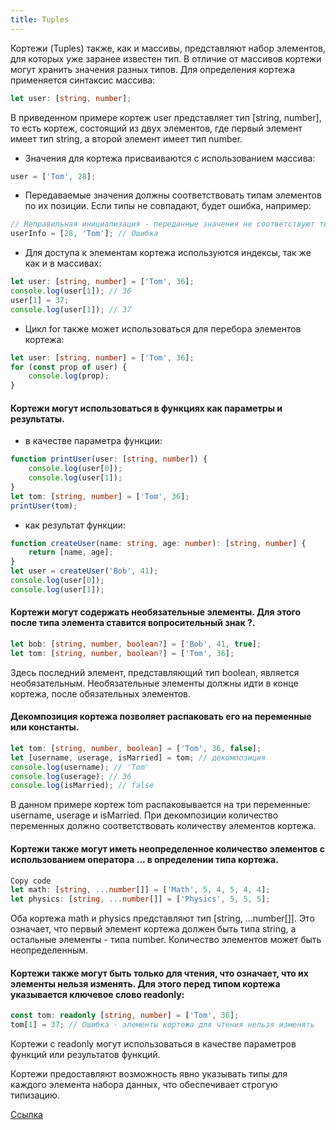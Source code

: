 ```yaml
---
title: Tuples
---
```


Кортежи (Tuples) также, как и массивы, представляют набор элементов, для которых уже заранее известен тип. В отличие от массивов кортежи могут хранить значения разных типов. Для определения кортежа применяется синтаксис массива:

```typescript
let user: [string, number];
```
В приведенном примере кортеж user представляет тип [string, number], то есть кортеж, состоящий из двух элементов, где первый элемент имеет тип string, а второй элемент имеет тип number.

- Значения для кортежа присваиваются с использованием массива:

```typescript
user = ['Tom', 28];
```

- Передаваемые значения должны соответствовать типам элементов по их позиции. Если типы не совпадают, будет ошибка, например:

```typescript
// Неправильная инициализация - переданные значения не соответствуют типам по позиции
userInfo = [28, 'Tom']; // Ошибка
```

- Для доступа к элементам кортежа используются индексы, так же как и в массивах:

```typescript
let user: [string, number] = ['Tom', 36];
console.log(user[1]); // 36
user[1] = 37;
console.log(user[1]); // 37
```

- Цикл for также может использоваться для перебора элементов кортежа:

```typescript
let user: [string, number] = ['Tom', 36];
for (const prop of user) {
    console.log(prop);
}
```

#### Кортежи могут использоваться в функциях как параметры и результаты.

- в качестве параметра функции:

```typescript
function printUser(user: [string, number]) {
    console.log(user[0]);
    console.log(user[1]);
}
let tom: [string, number] = ['Tom', 36];
printUser(tom);
```

- как результат функции:

```typescript
function createUser(name: string, age: number): [string, number] {
    return [name, age];
}
let user = createUser('Bob', 41);
console.log(user[0]);
console.log(user[1]);
```

#### Кортежи могут содержать необязательные элементы. Для этого после типа элемента ставится вопросительный знак ?.

```typescript
let bob: [string, number, boolean?] = ['Bob', 41, true];
let tom: [string, number, boolean?] = ['Tom', 36];
```
Здесь последний элемент, представляющий тип boolean, является необязательным. Необязательные элементы должны идти в конце кортежа, после обязательных элементов.

#### Декомпозиция кортежа позволяет распаковать его на переменные или константы.

```typescript
let tom: [string, number, boolean] = ['Tom', 36, false];
let [username, userage, isMarried] = tom; // декомпозиция
console.log(username); // 'Tom'
console.log(userage); // 36
console.log(isMarried); // false
```
В данном примере кортеж tom распаковывается на три переменные: username, userage и isMarried. При декомпозиции количество переменных должно соответствовать количеству элементов кортежа.

#### Кортежи также могут иметь неопределенное количество элементов с использованием оператора ... в определении типа кортежа.

```typescript
Copy code
let math: [string, ...number[]] = ['Math', 5, 4, 5, 4, 4];
let physics: [string, ...number[]] = ['Physics', 5, 5, 5];
```
Оба кортежа math и physics представляют тип [string, ...number[]]. Это означает, что первый элемент кортежа должен быть типа string, а остальные элементы - типа number. Количество элементов может быть неопределенным.

#### Кортежи также могут быть только для чтения, что означает, что их элементы нельзя изменять. Для этого перед типом кортежа указывается ключевое слово readonly:

```typescript
const tom: readonly [string, number] = ['Tom', 36];
tom[1] = 37; // Ошибка - элементы кортежа для чтения нельзя изменять
```
Кортежи с readonly могут использоваться в качестве параметров функций или результатов функций.

Кортежи предоставляют возможность явно указывать типы для каждого элемента набора данных, что обеспечивает строгую типизацию.

[Ссылка](https://metanit.com/web/typescript/2.10.php)